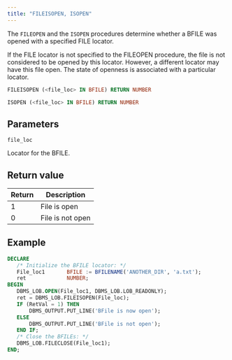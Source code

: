 ```yaml
---
title: "FILEISOPEN, ISOPEN"
---
```


The `FILEOPEN` and the `ISOPEN` procedures determine whether a BFILE was opened with a specified FILE locator. 

If the FILE locator is not specified to the FILEOPEN procedure, the file is not considered to be opened by this locator. However, a different locator may have this file open. The state of openness is associated with a particular locator.

```sql
FILEISOPEN (<file_loc> IN BFILE) RETURN NUMBER

ISOPEN (<file_loc> IN BFILE) RETURN NUMBER
```

## Parameters

`file_loc`

Locator for the BFILE.

## Return value

| Return | Description      |
| ------ | ---------------- |
| 1      | File is open     |
| 0      | File is not open |

## Example

``` sql
DECLARE
   /* Initialize the BFILE locator: */
   File_loc1       BFILE := BFILENAME('ANOTHER_DIR', 'a.txt');
   ret             NUMBER;
BEGIN
   DBMS_LOB.OPEN(File_loc1, DBMS_LOB.LOB_READONLY);
   ret = DBMS_LOB.FILEISOPEN(File_loc);
   IF (RetVal = 1) THEN
       DBMS_OUTPUT.PUT_LINE('BFile is now open');
   ELSE
       DBMS_OUTPUT.PUT_LINE('BFile is not open');
   END IF;
   /* Close the BFILEs: */
   DBMS_LOB.FILECLOSE(File_loc1);
END; 
```